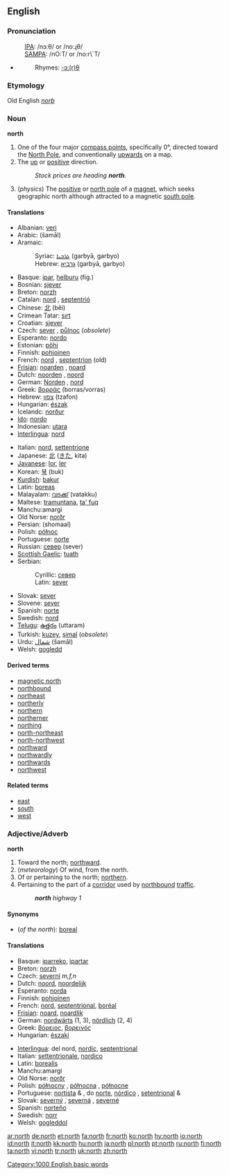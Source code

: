 {{see|North}}
{{wikipedia}}
==English==

===Pronunciation===
:[[International Phonetic Alphabet|IPA]]: /nɔːθ/ or /noːɻθ/
:[[SAMPA]]: /nO:T/ or /no:r\`T/
*{{audio|en-us-north.ogg|Audio (US)}}
*:Rhymes: [[Rhymes:English:-ɔː(r)θ|-ɔː(r)θ]]

===Etymology===
Old English ''[[norþ]]''

===Noun===
'''north'''

# One of the four major [[compass point]]s, specifically 0°, directed toward the [[North Pole]], and conventionally [[upwards]] on a map.
# The [[up]] or [[positive]] direction.
#:''Stock prices are heading '''north'''.''
# (''physics'') The [[positive]] or [[north pole]] of a [[magnet]], which seeks geographic north although attracted to a magnetic [[south pole]].

====Translations====

{{trans-top|compass point}}
*Albanian: [[veri]] {{m}}
*Arabic: {{ARchar|[[شمال]]}} (šamāl)
*Aramaic:
*:Syriac: [[ܓܪܒܝܐ]] (garbyā, garbyo) {{f}}
*:Hebrew: [[גרביא]] (garbyā, garbyo) {{f}}
*Basque: [[ipar]], [[helburu]] (fig.)
*Bosnian: [[sjever#Bosnian|sjever]] {{m}}
*Breton: [[norzh]] {{m}}
*Catalan: [[nord]] {{m}}, [[septentrió]] {{m}}
*Chinese: [[北]] (běi)
*Crimean Tatar: [[sırt]]
*Croatian: [[sjever]]
*Czech: [[sever#Czech|sever]] {{m}}, [[půlnoc]] {{f}} (''obsolete'')
*Esperanto: [[nordo]]
*Estonian: [[põhi]]
*Finnish: [[pohjoinen]]
*French: [[nord]] {{m}}, [[septentrion]] {{m}} (old)
*[[Frisian]]: [[noarden]] {{n}}, [[noard]]
*Dutch: [[noorden]] {{n}}, [[noord]]
*German: [[Norden]] {{m}}, [[nord]]
*Greek: [[βορράς]] (borras/vorras)
*Hebrew: [[צפון]] (tzafon)
*Hungarian: [[észak]]
*Icelandc: [[norður]] {{n}}
*[[Ido]]: [[nordo]]
*Indonesian: [[utara]]
*[[Interlingua]]: [[nord]]
{{trans-mid}}
*Italian: [[nord]], [[settentrione]]
*Japanese: [[北]] ([[きた]], kita)
*[[Javanese]]: [[lor]], [[ler]]
*Korean: [[북]] (buk)
*[[Kurdish]]: [[bakur]]
*Latin: [[boreas]]
*Malayalam: [[വടക്ക്]] (vatakku)
*Maltese: [[tramuntana]], [[ta' fuq]]
*Manchu:amargi
*Old Norse: [[norðr]] {{n}}
*Persian: {{FAchar|[[شمال]]}} (shomaal)
*Polish: [[północ]] {{f}}
*Portuguese: [[norte]] {{m}}
*Russian: [[север]] (sever) {{m}}
*[[Scottish Gaelic]]: [[tuath#Scottish Gaelic|tuath]] {{m}}
*Serbian:
*:Cyrillic: [[север#Serbian|север]] {{m}}
*:Latin: [[sever#Serbian|sever]] {{m}}
*Slovak: [[sever#Slovak|sever]] {{m}}
*Slovene: [[sever]] {{m}}
*Spanish: [[norte]] {{m}}
*Swedish: [[nord]]
*[[Telugu]]: [[ఉత్తరం]] (uttaram)
*Turkish: [[kuzey]], [[şimal]] (''obsolete'')
*Urdu: [[شمال]] (šamāl) {{m}}
*Welsh: [[gogledd]] {{m}}
{{trans-bottom}}

====Derived terms====
*[[magnetic north]]
*[[northbound]]
*[[northeast]]
*[[northerly]]
*[[northern]]
*[[northerner]]
*[[northing]]
*[[north-northeast]]
*[[north-northwest]]
*[[northward]]
*[[northwardly]]
*[[northwards]]
*[[northwest]]

====Related terms====
*[[east]]
*[[south]]
*[[west]]

===Adjective/Adverb===
{{rfc-header|Adjective/Adverb}}
'''north'''

# Toward the north; [[northward]].
# (''meteorology'') Of wind, from the north.
# Of or pertaining to the north; [[northern]].
# Pertaining to the part of a [[corridor]] used by [[northbound]] [[traffic]].
#:'''''north''' highway 1''

====Synonyms====
*(''of the north''): [[boreal]]

====Translations====
{{top}}
*Basque: [[iparreko]], [[ipartar]]
*Breton: [[norzh]]
*Czech: [[severní]] ''m,f,n''
*Dutch: [[noord]], [[noordelijk]]
*Esperanto: [[norda]]
*Finnish: [[pohjoinen]]
*French: [[nord]], [[septentrional]], [[boréal]]
*[[Frisian]]: [[noard]], [[noardlik]]
*German: [[nordwärts]] (1, 3), [[nördlich]] (2, 4)
*Greek: [[βόρειος]], [[βορεινός]]
*Hungarian: [[északi]]
{{mid}}
*[[Interlingua]]: del nord, [[nordic]], [[septentrional]]
*Italian: [[settentrionale]], [[nordico]]
*Latin: [[borealis]]
*Manchu:amargi
*Old Norse: [[norðr]]
*Polish: [[północny]] {{m}}, [[północna]] {{f}}, [[północne]] {{n}}
*Portuguese: [[nortista]] {{m}} & {{f}}, do [[norte]], [[nórdico]] {{m}}, [[setentrional]] {{m}} & {{f}}
*Slovak: [[severný]] {{m}}, [[severná]] {{f}}, [[severné]] {{n}}
*Spanish: [[norteño]]
*Swedish: [[norr]]
*Welsh: [[gogleddol]]
{{bottom}}

[[Category:1000 English basic words]]

[[ar:north]]
[[de:north]]
[[et:north]]
[[fa:north]]
[[fr:north]]
[[ko:north]]
[[hy:north]]
[[io:north]]
[[id:north]]
[[it:north]]
[[kk:north]]
[[hu:north]]
[[ja:north]]
[[pl:north]]
[[pt:north]]
[[ru:north]]
[[fi:north]]
[[ta:north]]
[[vi:north]]
[[tr:north]]
[[uk:north]]
[[zh:north]]